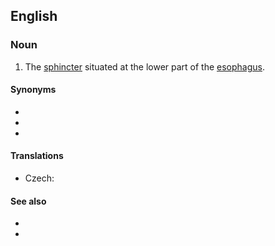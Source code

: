 ==English==
{{wikipedia|Cardia}}

===Noun===
{{en-noun|head=[[lower]] [[esophageal]] [[sphincter]]}}

# {{label|en|anatomy}} The [[sphincter]] situated at the lower part of the [[esophagus]].

====Synonyms====
* {{l|en|cardiac sphincter}}
* {{l|en|gastroesophageal sphincter}}
* {{l|en|esophageal sphincter}}

====Translations====
{{trans-top|sphincter}}
* Czech: {{t|cs|dolní jícnový svěrač|m}}
{{trans-mid}}
{{trans-bottom}}

====See also====
* {{l|en|upper esophageal sphincter}}
* {{l|en|cardia}}
